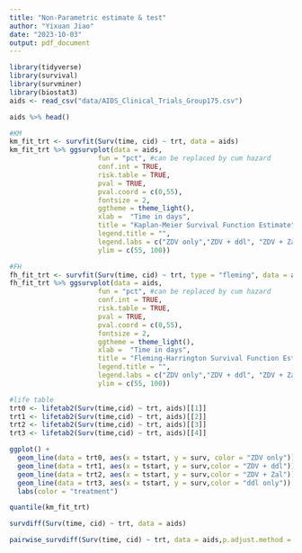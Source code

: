 ```yaml
---
title: "Non-Parametric estimate & test"
author: "Yixuan Jiao"
date: "2023-10-03"
output: pdf_document
---
```


```r
library(tidyverse)
library(survival)
library(survminer)
library(biostat3)
aids <- read_csv("data/AIDS_Clinical_Trials_Group175.csv")
```

```r
aids %>% head()
```

```r
#KM
km_fit_trt <- survfit(Surv(time, cid) ~ trt, data = aids)
km_fit_trt %>% ggsurvplot(data = aids,
                      fun = "pct", #can be replaced by cum hazard
                      conf.int = TRUE,
                      risk.table = TRUE,
                      pval = TRUE,  
                      pval.coord = c(0,55),
                      fontsize = 2,
                      ggtheme = theme_light(),
                      xlab =  "Time in days",
                      title = "Kaplan-Meier Survival Function Estimate",
                      legend.title = "",
                      legend.labs = c("ZDV only","ZDV + ddl", "ZDV + Zal", "ddl only"),
                      ylim = c(55, 100))
```

```r
#FH
fh_fit_trt <- survfit(Surv(time, cid) ~ trt, type = "fleming", data = aids)
fh_fit_trt %>% ggsurvplot(data = aids,
                      fun = "pct", #can be replaced by cum hazard
                      conf.int = TRUE,
                      risk.table = TRUE,
                      pval = TRUE,  
                      pval.coord = c(0,55),
                      fontsize = 2,
                      ggtheme = theme_light(),
                      xlab =  "Time in days",
                      title = "Fleming-Harrington Survival Function Estimate",
                      legend.title = "",
                      legend.labs = c("ZDV only","ZDV + ddl", "ZDV + Zal", "ddl only"),
                      ylim = c(55, 100))
```

```r
#life table
trt0 <- lifetab2(Surv(time,cid) ~ trt, aids)[[1]]
trt1 <- lifetab2(Surv(time,cid) ~ trt, aids)[[2]]
trt2 <- lifetab2(Surv(time,cid) ~ trt, aids)[[3]]
trt3 <- lifetab2(Surv(time,cid) ~ trt, aids)[[4]]

ggplot() + 
  geom_line(data = trt0, aes(x = tstart, y = surv, color = "ZDV only")) +
  geom_line(data = trt1, aes(x = tstart, y = surv,color = "ZDV + ddl")) +
  geom_line(data = trt2, aes(x = tstart, y = surv,color = "ZDV + Zal")) +
  geom_line(data = trt3, aes(x = tstart, y = surv,color = "ddl only")) +
  labs(color = "treatment")
```

```r
quantile(km_fit_trt)
```


```r
survdiff(Surv(time, cid) ~ trt, data = aids)
```

```r
pairwise_survdiff(Surv(time, cid) ~ trt, data = aids,p.adjust.method = "holm")
```

